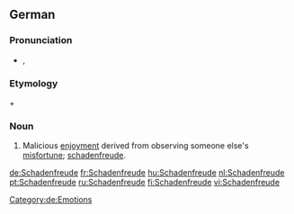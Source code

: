 {{also|schadenfreude}}
{{wikipedia}}
==German==

===Pronunciation===
* {{IPA|/ˈʃa.dn̩.fʀɔʏ.də/|lang=de}}, {{SAMPA|1=/"Sa.dn=.fR\OY.d@/|lang=de}}

===Etymology===
{{term|Schaden||damage, harm}} + {{term|Freude||joy}}

===Noun===
{{infl|de|noun|g=f}}

# Malicious [[enjoyment]] derived from observing someone else's [[misfortune]]; [[schadenfreude]].

[[Category:de:Emotions]]

[[de:Schadenfreude]]
[[fr:Schadenfreude]]
[[hu:Schadenfreude]]
[[nl:Schadenfreude]]
[[pt:Schadenfreude]]
[[ru:Schadenfreude]]
[[fi:Schadenfreude]]
[[vi:Schadenfreude]]